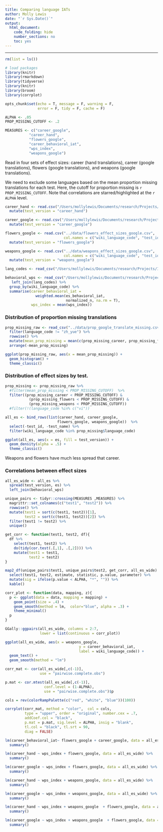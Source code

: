 ```yaml
---
title: Comparing language IATs
author: Molly Lewis 
date: "`r Sys.Date()`"
output: 
  html_document:
    code_folding: hide
    number_sections: no
    toc: yes
---
```

  
******

```r
rm(list = ls())

# load packages
library(knitr)
library(rmarkdown)
library(tidyverse)
library(knitr)
library(broom)
library(corrplot)

opts_chunk$set(echo = T, message = F, warning = F, 
               error = F, tidy = F, cache = F)
```


```r
ALPHA <- .05
PROP_MISSING_CUTOFF <- .2

MEASURES <- c("career_google", 
           "career_hand",
           "flowers_google",
           "career_behavioral_iat",
           "wps_index",
           "weapons_google")
```

Read in four sets of effect sizes: career (hand translations), career (google translations), flowers (google translations), and weapons (google translations). 

We need to exclude some languages based on the mean proportion missing translations for each test. Here, the cutoff for proportion missing is `r PROP_MISSING_CUTOFF`. Note that correlations are starred/highlighted at the `r ALPHA` level.

```r
career_hand <- read.csv("/Users/mollylewis/Documents/research/Projects/IATLANG/writeup/cogsci2018/analysis/study2b/data/career_effect_sizes_hand_translations.csv", col.names = c("wiki_language_code", "test_id", "test_name", "es"),  header = F, fill = TRUE) %>%
  mutate(test_version = "career_hand")

career_google <- read.csv("/Users/mollylewis/Documents/research/Projects/IATLANG/writeup/cogsci2018/analysis/study2b/google_translate_and_names_analysis/data/career_effect_sizes_google_translations.csv", col.names = c("wiki_language_code", "test_id", "test_name", "es"),  header = F, fill = TRUE) %>%
  mutate(test_version = "career_google")

flowers_google <- read.csv("../data/flowers_effect_sizes_google.csv", 
                           col.names = c("wiki_language_code", "test_id", "test_name", "es"), header = F, fill = TRUE)  %>%
  mutate(test_version = "flowers_google")

weapons_google <- read.csv("../data/weapons_effect_sizes_google.csv", 
                           col.names = c("wiki_language_code", "test_id", "test_name", "es"), header = F, fill = TRUE) %>%
  mutate(test_version = "weapons_google")
```

```r
lang_codes <- read_csv("/Users/mollylewis/Documents/research/Projects/IATLANG/writeup/cogsci2018/analysis/study2b/data/language_names_to_wiki_codes.csv")

behavioral_wps <- read_csv("/Users/mollylewis/Documents/research/Projects/IATLANG/writeup/cogsci2018/analysis/all/all_measures_df.csv") %>%
   left_join(lang_codes) %>%
  group_by(wiki_language_code) %>%
  summarise(career_behavioral_iat =
              weighted.mean(es_behavioral_iat,
                            normalized_n, na.rm = T),
            wps_index = mean(wps_index)) 
```


### Distribution of proportion missing translations
```r
prop_missing_raw <- read_csv("../data/prop_google_translate_missing.csv")  %>%
  filter(language_code != "zh_yue") %>%
  rowwise() %>%
  mutate(mean_prop_missing = mean(c(prop_missing_career, prop_missing_flowers, prop_missing_weapons))) %>%
  arrange(-mean_prop_missing)

ggplot(prop_missing_raw, aes(x = mean_prop_missing)) +
  geom_histogram() +
  theme_classic()
```

### Distribution of effect sizes by test.


```r
prop_missing <- prop_missing_raw %>%
  #filter(mean_prop_missing < PROP_MISSING_CUTOFF)  %>%
  filter((prop_missing_career < PROP_MISSING_CUTOFF) & 
           (prop_missing_flowers < PROP_MISSING_CUTOFF) & 
           (prop_missing_weapons < PROP_MISSING_CUTOFF)) 
  #filter(!(language_code %in% c("vi"))

all_es <- bind_rows(list(career_hand, career_google, 
                        flowers_google, weapons_google))  %>%
  select(-test_id, -test_name) %>%
  filter(wiki_language_code %in% prop_missing$language_code)
```

```r
ggplot(all_es, aes(x = es, fill = test_version)) +
  geom_density(alpha = .5) +
  theme_classic()
```

Weapons and flowers have much less spread that career.


### Correlations between effect sizes 


```r
all_es_wide <- all_es %>%
  spread(test_version, es) %>%
  left_join(behavioral_wps)

unique_pairs <- tidyr::crossing(MEASURES ,MEASURES) %>% 
  magrittr::set_colnames(c("test1", "test2")) %>%
  rowwise() %>%
  mutate(test1 = sort(c(test1, test2))[1],       
         test2 = sort(c(test1, test2))[2]) %>%
  filter(test1 != test2) %>%                      
  unique()  

get_corr <- function(test1, test2, df){
  df %>%
    select(test1, test2) %>%
    do(tidy(cor.test(.[,1], .[,2]))) %>%
    mutate(test1 = test1, 
           test2 = test2)
}

map2_df(unique_pairs$test1, unique_pairs$test2, get_corr, all_es_wide)  %>%
  select(test1, test2, estimate, statistic, p.value, parameter) %>%
  mutate(sig = ifelse(p.value < ALPHA, "*", "")) %>%
  kable()
```

```r
corr_plot <- function(data, mapping, z){
  p <- ggplot(data = data, mapping = mapping) + 
    geom_point(size = .4) + 
    geom_smooth(method = lm,  color="blue", alpha = .3) +
    theme_minimal()
  p
}

GGally::ggpairs(all_es_wide, columns = 2:7, 
                lower = list(continuous = corr_plot))
```

```r
ggplot(all_es_wide, aes(x = weapons_google,
                                  y = career_behavioral_iat, 
                                  label = wiki_language_code)) +
  geom_text() +
  geom_smooth(method = "lm")

``` 

```r
corr_mat <- cor(all_es_wide[,c(-1)], 
                use = "pairwise.complete.obs")

p.mat <- cor.mtest(all_es_wide[,c(-1)], 
                  conf.level = (1-ALPHA),  
                  use = "pairwise.complete.obs")$p

cols = rev(colorRampPalette(c("red", "white", "blue"))(100))

corrplot(corr_mat, method = "color",  col = cols,
         type = "upper", order = "original", number.cex = .7,
         addCoef.col = "black", 
         p.mat = p.mat, sig.level = ALPHA, insig = "blank", 
         tl.col = "black", tl.srt = 90,
         diag = FALSE)
```

```r
lm(career_behavioral_iat~ flowers_google + career_google, data = all_es_wide) %>%
  summary()

lm(career_hand ~ wps_index + flowers_google, data = all_es_wide) %>%
  summary()

lm(career_google ~ wps_index + flowers_google, data = all_es_wide) %>%
  summary()

lm(career_hand ~ wps_index + weapons_google, data = all_es_wide) %>%
  summary()

lm(career_google ~ wps_index + weapons_google, data = all_es_wide) %>%
  summary()

lm(career_hand ~ wps_index + weapons_google  + flowers_google, data = all_es_wide) %>%
  summary()

lm(career_google ~ wps_index + weapons_google  + flowers_google, data = all_es_wide) %>%
  summary()



```
